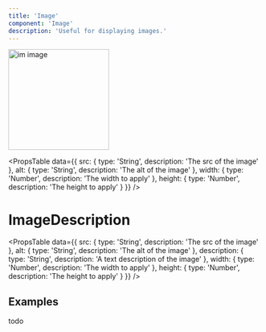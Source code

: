 ```yaml
---
title: 'Image'
component: 'Image'
description: 'Useful for displaying images.'
---
```


<Image
  src="https://images.unsplash.com/photo-1589538993092-522142ddfbf9?ixlib=rb-1.2.1&ixid=eyJhcHBfaWQiOjEyMDd9&auto=format&fit=crop&w=800&q=80"
  alt="im image"
  width="200px"
/>

<PropsTable
  data={{
    src: {
      type: 'String',
      description: 'The src of the image'
    },
    alt: {
      type: 'String',
      description: 'The alt of the image'
    },
    width: {
      type: 'Number',
      description: 'The width to apply'
    },
    height: {
      type: 'Number',
      description: 'The height to apply'
    }
  }}
/>

# ImageDescription

<ImageDescription
  src="https://images.unsplash.com/photo-1589538993092-522142ddfbf9?ixlib=rb-1.2.1&ixid=eyJhcHBfaWQiOjEyMDd9&auto=format&fit=crop&w=800&q=80"
  alt="im image"
  description="im description"
  width="200px"
/>

<PropsTable
  data={{
    src: {
      type: 'String',
      description: 'The src of the image'
    },
    alt: {
      type: 'String',
      description: 'The alt of the image'
    },
    description: {
      type: 'String',
      description: 'A text description of the image'
    },
    width: {
      type: 'Number',
      description: 'The width to apply'
    },
    height: {
      type: 'Number',
      description: 'The height to apply'
    }
  }}
/>

## Examples

todo
